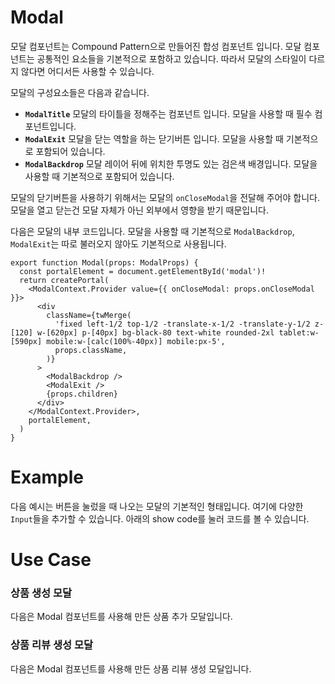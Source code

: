
<Meta of={ModalStories} />

# Modal

모달 컴포넌트는 Compound Pattern으로 만들어진 합성 컴포넌트 입니다. 모달 컴포넌트는 공통적인 요소들을 기본적으로 포함하고 있습니다. 따라서 모달의 스타일이 다르지 않다면 어디서든 사용할 수 있습니다.

모달의 구성요소들은 다음과 같습니다.

- **`ModalTitle`** 모달의 타이틀을 정해주는 컴포넌트 입니다. 모달을 사용할 때 필수 컴포넌트입니다.
- **`ModalExit`** 모달을 닫는 역할을 하는 닫기버튼 입니다. 모달을 사용할 때 기본적으로 포함되어 있습니다.
- **`ModalBackdrop`** 모달 레이어 뒤에 위치한 투명도 있는 검은색 배경입니다. 모달을 사용할 때 기본적으로 포함되어 있습니다.

모달의 닫기버튼을 사용하기 위해서는 모달의 `onCloseModal`을 전달해 주어야 합니다. 모달을 열고 닫는건 모달 자체가 아닌 외부에서 영향을 받기 때문입니다.

다음은 모달의 내부 코드입니다. 모달을 사용할 때 기본적으로 `ModalBackdrop`, `ModalExit`는 따로 불러오지 않아도 기본적으로 사용됩니다.

```tsx
export function Modal(props: ModalProps) {
  const portalElement = document.getElementById('modal')!
  return createPortal(
    <ModalContext.Provider value={{ onCloseModal: props.onCloseModal }}>
      <div
        className={twMerge(
          'fixed left-1/2 top-1/2 -translate-x-1/2 -translate-y-1/2 z-[120] w-[620px] p-[40px] bg-black-80 text-white rounded-2xl tablet:w-[590px] mobile:w-[calc(100%-40px)] mobile:px-5',
          props.className,
        )}
      >
        <ModalBackdrop />
        <ModalExit />
        {props.children}
      </div>
    </ModalContext.Provider>,
    portalElement,
  )
}
```

# Example

다음 예시는 버튼을 눌렀을 때 나오는 모달의 기본적인 형태입니다. 여기에 다양한 `Input`들을 추가할 수 있습니다. 아래의 show code를 눌러 코드를 볼 수 있습니다.

<Primary />

# Use Case

### 상품 생성 모달

다음은 Modal 컴포넌트를 사용해 만든 상품 추가 모달입니다.

<Canvas of={ModalStories.ProductCreateModalExample} />

### 상품 리뷰 생성 모달

다음은 Modal 컴포넌트를 사용해 만든 상품 리뷰 생성 모달입니다.

<Canvas of={ModalStories.ReviewCreateModalExample} />
